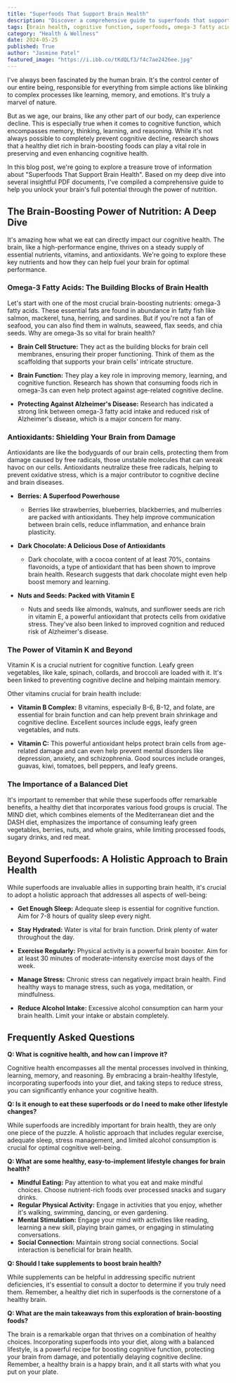 ```yaml
---
title: "Superfoods That Support Brain Health"
description: "Discover a comprehensive guide to superfoods that support brain health, including omega-3 fatty acids, antioxidants, vitamin K, and more. Learn about the science behind these nutrients and how they can help improve memory, learning, and overall cognitive function."
tags: [brain health, cognitive function, superfoods, omega-3 fatty acids, antioxidants, vitamin K, healthy diet, nutrition, memory, learning, brain boosting, cognitive decline, mental health, lifestyle changes, wellness]
category: "Health & Wellness"
date: 2024-05-25
published: True
author: "Jasmine Patel"
featured_image: "https://i.ibb.co/tKdQLf3/f4c7ae2426ee.jpg"
---
```



I've always been fascinated by the human brain. It's the control center of our entire being, responsible for everything from simple actions like blinking to complex processes like learning, memory, and emotions. It's truly a marvel of nature. 

But as we age, our brains, like any other part of our body, can experience decline. This is especially true when it comes to cognitive function, which encompasses memory, thinking, learning, and reasoning.  While it's not always possible to completely prevent cognitive decline, research shows that a healthy diet rich in brain-boosting foods can play a vital role in preserving and even enhancing cognitive health.

In this blog post, we're going to explore a treasure trove of information about "Superfoods That Support Brain Health".  Based on my deep dive into several insightful PDF documents, I've compiled a comprehensive guide to help you unlock your brain's full potential through the power of nutrition. 

## The Brain-Boosting Power of Nutrition:  A Deep Dive

It's amazing how what we eat can directly impact our cognitive health. The brain, like a high-performance engine, thrives on a steady supply of essential nutrients, vitamins, and antioxidants.  We're going to explore these key nutrients and how they can help fuel your brain for optimal performance.

### Omega-3 Fatty Acids:  The Building Blocks of Brain Health

Let's start with one of the most crucial brain-boosting nutrients: omega-3 fatty acids.  These essential fats are found in abundance in fatty fish like salmon, mackerel, tuna, herring, and sardines. But if you're not a fan of seafood, you can also find them in walnuts, seaweed, flax seeds, and chia seeds.  Why are omega-3s so vital for brain health?  

- **Brain Cell Structure:** They act as the building blocks for brain cell membranes, ensuring their proper functioning.  Think of them as the scaffolding that supports your brain cells' intricate structure.

- **Brain Function:** They play a key role in improving memory, learning, and cognitive function. Research has shown that consuming foods rich in omega-3s can even help protect against age-related cognitive decline. 

- **Protecting Against Alzheimer's Disease:**  Research has indicated a strong link between omega-3 fatty acid intake and reduced risk of Alzheimer's disease, which is a major concern for many.

### Antioxidants:  Shielding Your Brain from Damage

Antioxidants are like the bodyguards of our brain cells, protecting them from damage caused by free radicals, those unstable molecules that can wreak havoc on our cells.  Antioxidants neutralize these free radicals, helping to prevent oxidative stress, which is a major contributor to cognitive decline and brain diseases.

- **Berries:  A Superfood Powerhouse**
   - Berries like strawberries, blueberries, blackberries, and mulberries are packed with antioxidants. They help improve communication between brain cells, reduce inflammation, and enhance brain plasticity. 

- **Dark Chocolate:  A Delicious Dose of Antioxidants**
   - Dark chocolate, with a cocoa content of at least 70%, contains flavonoids, a type of antioxidant that has been shown to improve brain health. Research suggests that dark chocolate might even help boost memory and learning.

- **Nuts and Seeds:  Packed with Vitamin E**
   - Nuts and seeds like almonds, walnuts, and sunflower seeds are rich in vitamin E, a powerful antioxidant that protects cells from oxidative stress.  They've also been linked to improved cognition and reduced risk of Alzheimer's disease. 

### The Power of Vitamin K and Beyond

Vitamin K is a crucial nutrient for cognitive function.  Leafy green vegetables, like kale, spinach, collards, and broccoli are loaded with it.  It's been linked to preventing cognitive decline and helping maintain memory. 

Other vitamins crucial for brain health include:

- **Vitamin B Complex:**  B vitamins, especially B-6, B-12, and folate, are essential for brain function and can help prevent brain shrinkage and cognitive decline.  Excellent sources include eggs, leafy green vegetables, and nuts.

- **Vitamin C:**  This powerful antioxidant helps protect brain cells from age-related damage and can even help prevent mental disorders like depression, anxiety, and schizophrenia. Good sources include oranges, guavas, kiwi, tomatoes, bell peppers, and leafy greens.

###  The Importance of a Balanced Diet

It's important to remember that while these superfoods offer remarkable benefits, a healthy diet that incorporates various food groups is crucial. The MIND diet, which combines elements of the Mediterranean diet and the DASH diet, emphasizes the importance of consuming leafy green vegetables, berries, nuts, and whole grains, while limiting processed foods, sugary drinks, and red meat.

## Beyond Superfoods: A Holistic Approach to Brain Health

While superfoods are invaluable allies in supporting brain health, it's crucial to adopt a holistic approach that addresses all aspects of well-being:

- **Get Enough Sleep:** Adequate sleep is essential for cognitive function. Aim for 7-8 hours of quality sleep every night. 

- **Stay Hydrated:**  Water is vital for brain function.  Drink plenty of water throughout the day.

- **Exercise Regularly:** Physical activity is a powerful brain booster. Aim for at least 30 minutes of moderate-intensity exercise most days of the week.

- **Manage Stress:** Chronic stress can negatively impact brain health.  Find healthy ways to manage stress, such as yoga, meditation, or mindfulness. 

- **Reduce Alcohol Intake:**  Excessive alcohol consumption can harm your brain health. Limit your intake or abstain completely. 

## Frequently Asked Questions

**Q: What is cognitive health, and how can I improve it?**

Cognitive health encompasses all the mental processes involved in thinking, learning, memory, and reasoning.   By embracing a brain-healthy lifestyle, incorporating superfoods into your diet, and taking steps to reduce stress, you can significantly enhance your cognitive health. 

**Q:  Is it enough to eat these superfoods or do I need to make other lifestyle changes?**

While superfoods are incredibly important for brain health, they are only one piece of the puzzle. A holistic approach that includes regular exercise, adequate sleep, stress management, and limited alcohol consumption is crucial for optimal cognitive well-being.

**Q: What are some healthy, easy-to-implement lifestyle changes for brain health?**

* **Mindful Eating:** Pay attention to what you eat and make mindful choices. Choose nutrient-rich foods over processed snacks and sugary drinks.
* **Regular Physical Activity:**  Engage in activities that you enjoy, whether it's walking, swimming, dancing, or even gardening. 
* **Mental Stimulation:** Engage your mind with activities like reading, learning a new skill, playing brain games, or engaging in stimulating conversations.
* **Social Connection:**  Maintain strong social connections.  Social interaction is beneficial for brain health.

**Q:  Should I take supplements to boost brain health?**

While supplements can be helpful in addressing specific nutrient deficiencies, it's essential to consult a doctor to determine if you truly need them.  Remember, a healthy diet rich in superfoods is the cornerstone of a healthy brain. 

**Q:  What are the main takeaways from this exploration of brain-boosting foods?**

The brain is a remarkable organ that thrives on a combination of healthy choices. Incorporating superfoods into your diet, along with a balanced lifestyle, is a powerful recipe for boosting cognitive function, protecting your brain from damage, and potentially delaying cognitive decline. 
Remember, a healthy brain is a happy brain, and it all starts with what you put on your plate.
